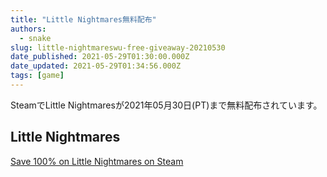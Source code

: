 ```yaml
---
title: "Little Nightmares無料配布"
authors:
  - snake
slug: little-nightmareswu-free-giveaway-20210530
date_published: 2021-05-29T01:30:00.000Z
date_updated: 2021-05-29T01:34:56.000Z
tags: [game]
---
```


SteamでLittle Nightmaresが2021年05月30日(PT)まで無料配布されています。

## Little Nightmares
[Save 100% on Little Nightmares on Steam](https://store.steampowered.com/app/424840/Little_Nightmares/)
